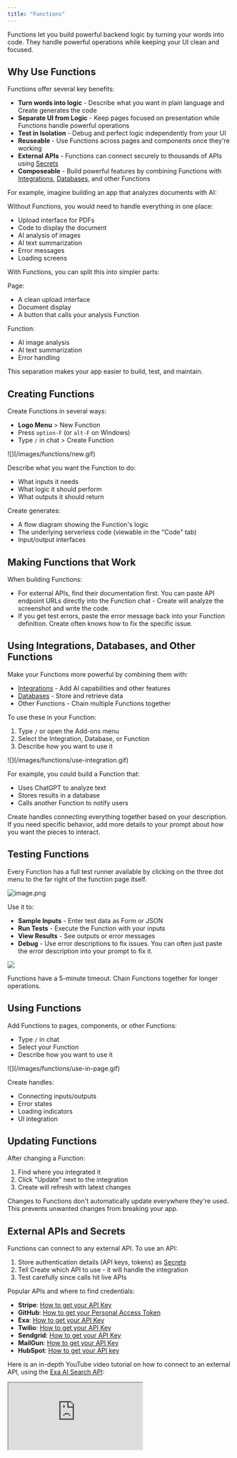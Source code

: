 ```yaml
---
title: "Functions"
---
```


Functions let you build powerful backend logic by turning your words into code. They handle powerful operations while keeping your UI clean and focused.

## Why Use Functions

Functions offer several key benefits:

- **Turn words into logic** - Describe what you want in plain language and Create generates the code
- **Separate UI from Logic** - Keep pages focused on presentation while Functions handle powerful operations
- **Test in Isolation** - Debug and perfect logic independently from your UI
- **Reuseable** - Use Functions across pages and components once they're working
- **External APIs** - Functions can connect securely to thousands of APIs using [Secrets](#secrets)
- **Composeable** - Build powerful features by combining Functions with [Integrations](/builder/integrations), [Databases](/builder/databases), and other Functions

For example, imagine building an app that analyzes documents with AI:

Without Functions, you would need to handle everything in one place:

- Upload interface for PDFs
- Code to display the document
- AI analysis of images
- AI text summarization
- Error messages
- Loading screens

With Functions, you can split this into simpler parts:

Page:

- A clean upload interface
- Document display
- A button that calls your analysis Function

Function:

- AI image analysis
- AI text summarization
- Error handling

This separation makes your app easier to build, test, and maintain.

## Creating Functions

Create Functions in several ways:

- **Logo Menu** \> New Function
- Press `option-F` (or `alt-F` on Windows)
- Type `/` in chat \> Create Function

<Frame caption="Creating a new Function">
  ![](/images/functions/new.gif)
</Frame>

Describe what you want the Function to do:

- What inputs it needs
- What logic it should perform
- What outputs it should return

Create generates:

- A flow diagram showing the Function's logic
- The underlying serverless code (viewable in the "Code" tab)
- Input/output interfaces

## Making Functions that Work

When building Functions:

- For external APIs, find their documentation first. You can paste API endpoint URLs directly into the Function chat - Create will analyze the screenshot and write the code.
- If you get test errors, paste the error message back into your Function definition. Create often knows how to fix the specific issue.

## Using Integrations, Databases, and Other Functions

Make your Functions more powerful by combining them with:

- [Integrations](/builder/integrations) - Add AI capabilities and other features
- [Databases](/builder/databases) - Store and retrieve data
- Other Functions - Chain multiple Functions together

To use these in your Function:

1. Type `/` or open the Add-ons menu
2. Select the Integration, Database, or Function
3. Describe how you want to use it

<Frame caption="Using an integration in a Function">
  ![](/images/functions/use-integration.gif)
</Frame>

For example, you could build a Function that:

- Uses ChatGPT to analyze text
- Stores results in a database
- Calls another Function to notify users

Create handles connecting everything together based on your description. If you need specific behavior, add more details to your prompt about how you want the pieces to interact.

## Testing Functions

Every Function has a full test runner available by clicking on the three dot menu to the far right of the function page itself.

![image.png](/images/image.png)

Use it to:

- **Sample Inputs** - Enter test data as Form or JSON
- **Run Tests** - Execute the Function with your inputs
- **View Results** - See outputs or error messages
- **Debug** - Use error descriptions to fix issues. You can often just paste the error description into your prompt to fix it.

![](/images/functions/testing.gif)

<Tip>
  Functions have a 5-minute timeout. Chain Functions together for longer operations.
</Tip>

## Using Functions

Add Functions to pages, components, or other Functions:

- Type `/` in chat
- Select your Function
- Describe how you want to use it

<Frame caption="Using a Function">
  ![](/images/functions/use-in-page.gif)
</Frame>

Create handles:

- Connecting inputs/outputs
- Error states
- Loading indicators
- UI integration

## Updating Functions

After changing a Function:

1. Find where you integrated it
2. Click "Update" next to the integration
3. Create will refresh with latest changes

<Info>
  Changes to Functions don't automatically update everywhere they're used. This prevents unwanted changes from breaking your app.
</Info>

## External APIs and Secrets

Functions can connect to any external API. To use an API:

1. Store authentication details (API keys, tokens) as [Secrets](#secrets)
2. Tell Create which API to use - it will handle the integration
3. Test carefully since calls hit live APIs

Popular APIs and where to find credentials:

- **Stripe**: [How to get your API Key](https://docs.stripe.com/keys)
- **GitHub**: [How to get your Personal Access Token](https://github.com/settings/tokens)
- **Exa**: [How to get your API Key](https://docs.exa.ai/reference/getting-started)
- **Twilio**: [How to get your API Key](https://www.twilio.com/docs/iam/api-keys)
- **Sendgrid**: [How to get your API Key](https://www.twilio.com/docs/sendgrid/ui/account-and-settings/api-keys)
- **MailGun**: [How to get your API Key](https://help.mailgun.com/hc/en-us/articles/203380100-Where-can-I-find-my-API-keys-and-SMTP-credentials)
- **HubSpot**: [How to get your API key](https://knowledge.hubspot.com/integrations/how-do-i-get-my-hubspot-api-key)

Here is an in-depth YouTube video tutorial on how to connect to an external API, using the [Exa AI Search API](https://exa.ai/):

<div className="relative aspect-video">
<iframe src="https://www.youtube.com/embed/Le_b7AORg-A" title="Create Tutorial: Connecting to External APIs" className="absolute top-0 left-0 w-full h-full" allow="accelerometer; autoplay; clipboard-write; encrypted-media; gyroscope; picture-in-picture; web-share" allowFullScreen />

</div>

You can also use Zapier, Make, and other platforms that connect to APIs by using their "webhook" triggers. Here's a YouTube video with the steps:

<div className="relative aspect-video">
<iframe src="https://www.youtube.com/embed/BJvJHMUXSSM" title="How to make a tool that uses Zapier in Create" className="absolute top-0 left-0 w-full h-full" allow="accelerometer; autoplay; clipboard-write; encrypted-media; gyroscope; picture-in-picture; web-share" allowFullScreen />

</div>

## Secrets

Secrets securely store sensitive data like API keys and passwords. They're available to all Functions in your project.

To add a Secret:

1. Open the "Secrets" panel from the 3-dot menu at the top of chat in any Function
2. Click "\+ Add a new secret"
3. Name it clearly (e.g. "Stripe API Key")
4. Enter the secret value

Create automatically uses well-named secrets when generating Function code. For example, if you have a "Stripe API Key" secret and mention Stripe in your prompt, Create will use that key securely.

<Info>
  When using popular APIs like Stripe or Twilio, Create will often ask for specific secret names in chat (e.g. "Stripe Secret Key"). Use these as hints for what credentials you need.
</Info>

Supported secret types:

- API Keys
- Access Tokens
- Basic Auth Credentials
- Bearer Tokens

<Info>
  OAuth tokens aren't supported since they require refresh flows.
</Info>

## Publishing

When ready to launch:

1. Click **Publish** in top right
2. Choose Functions to publish
3. Set routes if needed (all Function routes start with /api)
4. Enable/disable as needed

Published Functions are locked versions your published app uses. Continue development without breaking live features.

<Tip>
  Need help? [Join our Discord](https://create.xyz/discord) and post in #help-me-build
</Tip>